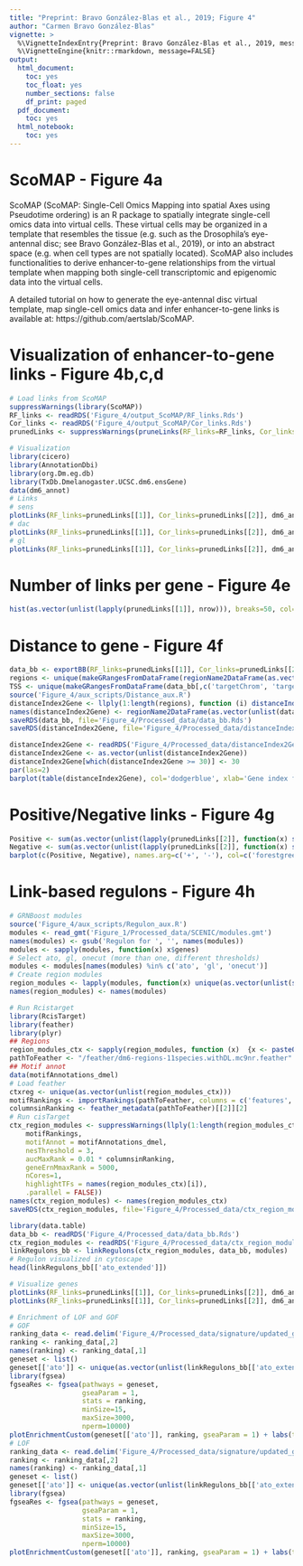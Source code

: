 ```yaml
---
title: "Preprint: Bravo González-Blas et al., 2019; Figure 4"
author: "Carmen Bravo González-Blas"
vignette: >
  %\VignetteIndexEntry{Preprint: Bravo González-Blas et al., 2019, message=FALSE}
  %\VignetteEngine{knitr::rmarkdown, message=FALSE}
output: 
  html_document:
    toc: yes
    toc_float: yes
    number_sections: false
    df_print: paged
  pdf_document:
    toc: yes
  html_notebook:
    toc: yes
---
```


# ScoMAP - Figure 4a

ScoMAP (ScoMAP: Single-Cell Omics Mapping into spatial Axes using Pseudotime ordering) is an R package to spatially integrate single-cell omics data into virtual cells. These virtual cells may be organized in a template that resembles the tissue (e.g. such as the Drosophila’s eye-antennal disc; see Bravo González-Blas et al., 2019), or into an abstract space (e.g. when cell types are not spatially located). ScoMAP also includes functionalities to derive enhancer-to-gene relationships from the virtual template when mapping both single-cell transcriptomic and epigenomic data into the virtual cells.

A detailed tutorial on how to generate the eye-antennal disc virtual template, map single-cell omics data and infer enhancer-to-gene links is available at: https://github.com/aertslab/ScoMAP.

# Visualization of enhancer-to-gene links - Figure 4b,c,d

```r
# Load links from ScoMAP
suppressWarnings(library(ScoMAP))
RF_links <- readRDS('Figure_4/output_ScoMAP/RF_links.Rds')
Cor_links <- readRDS('Figure_4/output_ScoMAP/Cor_links.Rds')
prunedLinks <- suppressWarnings(pruneLinks(RF_links=RF_links, Cor_links=Cor_links))
```

```r
# Visualization
library(cicero)
library(AnnotationDbi)
library(org.Dm.eg.db)
library(TxDb.Dmelanogaster.UCSC.dm6.ensGene)
data(dm6_annot) 
# Links
# sens
plotLinks(RF_links=prunedLinks[[1]], Cor_links=prunedLinks[[2]], dm6_annot, TxDb.Dmelanogaster.UCSC.dm6.ensGene, org.Dm.eg.db, gene='sens', 'chr3L', 13395000, 13402000, cutoff=0)
# dac
plotLinks(RF_links=prunedLinks[[1]], Cor_links=prunedLinks[[2]], dm6_annot, TxDb.Dmelanogaster.UCSC.dm6.ensGene, org.Dm.eg.db, gene='dac', 'chr2L', 16460000, 16490000, cutoff=0)
# gl
plotLinks(RF_links=prunedLinks[[1]], Cor_links=prunedLinks[[2]], dm6_annot, TxDb.Dmelanogaster.UCSC.dm6.ensGene, org.Dm.eg.db, gene='gl', 'chr3R', 18330130, 18422085, cutoff=0)
```

# Number of links per gene - Figure 4e

```r
hist(as.vector(unlist(lapply(prunedLinks[[1]], nrow))), breaks=50, col='dodgerblue', xlab='Number of links', main='')
```

# Distance to gene - Figure 4f

```r
data_bb <- exportBB(RF_links=prunedLinks[[1]], Cor_links=prunedLinks[[2]], txdb=TxDb.Dmelanogaster.UCSC.dm6.ensGene, org.db=org.Dm.eg.db, standardized=TRUE, save_path='Figure_4/output_ScoMAP/UCSC_LINKS.bb') 
regions <- unique(makeGRangesFromDataFrame(regionName2DataFrame(as.vector(unlist(data_bb[,'sourceName'])))))
TSS <- unique(makeGRangesFromDataFrame(data_bb[,c('targetChrom', 'targetStart', 'targetEnd')]))
source('Figure_4/aux_scripts/Distance_aux.R')
distanceIndex2Gene <- llply(1:length(regions), function (i) distanceIndex2Gene(regions[i,], TSS, data_bb))
names(distanceIndex2Gene) <- regionName2DataFrame(as.vector(unlist(data_bb[,'sourceName'])))
saveRDS(data_bb, file='Figure_4/Processed_data/data_bb.Rds')
saveRDS(distanceIndex2Gene, file='Figure_4/Processed_data/distanceIndex2Gene.Rds')
```

```r
distanceIndex2Gene <- readRDS('Figure_4/Processed_data/distanceIndex2Gene.Rds')
distanceIndex2Gene <- as.vector(unlist(distanceIndex2Gene))
distanceIndex2Gene[which(distanceIndex2Gene >= 30)] <- 30
par(las=2)
barplot(table(distanceIndex2Gene), col='dodgerblue', xlab='Gene index from region', ylab='Frequency')
```

# Positive/Negative links - Figure 4g

```r
Positive <- sum(as.vector(unlist(lapply(prunedLinks[[2]], function(x) sum(x > 0)))))
Negative <- sum(as.vector(unlist(lapply(prunedLinks[[2]], function(x) sum(x < 0)))))
barplot(c(Positive, Negative), names.arg=c('+', '-'), col=c('forestgreen', 'brown1'), ylab='Number of links')
```

# Link-based regulons - Figure 4h

```r
# GRNBoost modules
source('Figure_4/aux_scripts/Regulon_aux.R')
modules <- read_gmt('Figure_1/Processed_data/SCENIC/modules.gmt')
names(modules) <- gsub('Regulon for ', '', names(modules))
modules <- sapply(modules, function(x) x$genes)
# Select ato, gl, onecut (more than one, different thresholds)
modules <- modules[names(modules) %in% c('ato', 'gl', 'onecut')]
# Create region modules
region_modules <- lapply(modules, function(x) unique(as.vector(unlist(sapply(prunedLinks[[1]][x], rownames)))))
names(region_modules) <- names(modules)
```

```r
# Run Rcistarget
library(RcisTarget)
library(feather)
library(plyr)
## Regions
region_modules_ctx <- sapply(region_modules, function (x)  {x <- paste0('dmel_r6.02__', x)})
pathToFeather <- "/feather/dm6-regions-11species.withDL.mc9nr.feather"
## Motif annot
data(motifAnnotations_dmel)
# Load feather
ctxreg <- unique(as.vector(unlist(region_modules_ctx)))
motifRankings <- importRankings(pathToFeather, columns = c('features', ctxreg))
columnsinRanking <- feather_metadata(pathToFeather)[[2]][2]
# Run cisTarget
ctx_region_modules <- suppressWarnings(llply(1:length(region_modules_ctx), function (i) cisTarget(region_modules_ctx[[i]],
    motifRankings,
    motifAnnot = motifAnnotations_dmel,
    nesThreshold = 3,
    aucMaxRank = 0.01 * columnsinRanking,
    geneErnMmaxRank = 5000,
    nCores=1,
    highlightTFs = names(region_modules_ctx)[i]),
    .parallel = FALSE))
names(ctx_region_modules) <- names(region_modules_ctx)
saveRDS(ctx_region_modules, file='Figure_4/Processed_data/ctx_region_modules.Rds')
```

```r
library(data.table)
data_bb <- readRDS('Figure_4/Processed_data/data_bb.Rds')
ctx_region_modules <- readRDS('Figure_4/Processed_data/ctx_region_modules.Rds')
linkRegulons_bb <- linkRegulons(ctx_region_modules, data_bb, modules)
# Regulon visualized in cytoscape
head(linkRegulons_bb[['ato_extended']])
```

```r
# Visualize genes
plotLinks(RF_links=prunedLinks[[1]], Cor_links=prunedLinks[[2]], dm6_annot, TxDb.Dmelanogaster.UCSC.dm6.ensGene, org.Dm.eg.db, gene='sca', 'chr2R', 12766637, 12814780, cutoff=0)
plotLinks(RF_links=prunedLinks[[1]], Cor_links=prunedLinks[[2]], dm6_annot, TxDb.Dmelanogaster.UCSC.dm6.ensGene, org.Dm.eg.db, gene='phyl', 'chr2R', 14384998, 14483023, cutoff=0)
```

```r
# Enrichment of LOF and GOF
# GOF
ranking_data <- read.delim('Figure_4/Processed_data/signature/updated_geneNames_atoGOF_bylogFC.rnk', header=FALSE)
ranking <- ranking_data[,2]
names(ranking) <- ranking_data[,1]
geneset <- list()
geneset[['ato']] <- unique(as.vector(unlist(linkRegulons_bb[['ato_extended']]$name)))
library(fgsea)
fgseaRes <- fgsea(pathways = geneset, 
                  gseaParam = 1,
                  stats = ranking,
                  minSize=15,
                  maxSize=3000,
                  nperm=10000)
plotEnrichmentCustom(geneset[['ato']], ranking, gseaParam = 1) + labs(title=paste('GOF_ato_link_based', '/ Size:', fgseaRes[[1,'size']], 'LE:', length(fgseaRes[[1,'leadingEdge']]),'NES:',  round(fgseaRes[[1,'NES']],2)))
# LOF
ranking_data <- read.delim('Figure_4/Processed_data/signature/updated_geneNames_atoLOF_bylogFC.rnk', header=FALSE)
ranking <- ranking_data[,2]
names(ranking) <- ranking_data[,1]
geneset <- list()
geneset[['ato']] <- unique(as.vector(unlist(linkRegulons_bb[['ato_extended']]$name)))
library(fgsea)
fgseaRes <- fgsea(pathways = geneset, 
                  gseaParam = 1,
                  stats = ranking,
                  minSize=15,
                  maxSize=3000,
                  nperm=10000)
plotEnrichmentCustom(geneset[['ato']], ranking, gseaParam = 1) + labs(title=paste('LOF_ato_link_based', '/ Size:', fgseaRes[[1,'size']], 'LE:', length(fgseaRes[[1,'leadingEdge']]),'NES:',  round(fgseaRes[[1,'NES']],2)))
```


